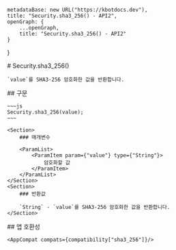 
    metadataBase: new URL("https://kbotdocs.dev"),
    title: "Security.sha3_256() - API2",
    openGraph: {
        ...openGraph,
        title: "Security.sha3_256() - API2"
    }
}

<Section>
    # Security.sha3_256()

    `value`를 SHA3-256 암호화한 값을 반환합니다.
</Section>
<Section>
    ## 구문

    ~~~js
    Security.sha3_256(value);
    ~~~

    <Section>
        ### 매개변수

        <ParamList>
            <ParamItem param={"value"} type={"String"}>
                암호화할 값
            </ParamItem>
        </ParamList>
    </Section>
    <Section>
        ### 반환값

        `String` - `value`를 SHA3-256 암호화한 값을 반환합니다.
    </Section>
</Section>
<Section>
    ## 앱 호환성

    <AppCompat compats={compatibility["sha3_256"]}/>
</Section>